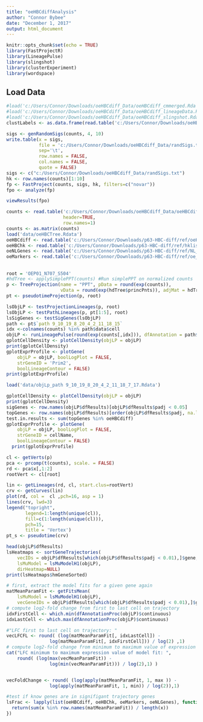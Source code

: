 ```yaml
---
title: "oeHBCdiffAnalysis"
author: "Connor Bybee"
date: "December 1, 2017"
output: html_document
---
```


```r
knitr::opts_chunk$set(echo = TRUE)
library(FastProjectR)
library(LineagePulse)
library(slingshot)
library(clusterExperiment)
library(wordspace)
```

## Load Data

```r
#load('c:/Users/Connor/Downloads/oeHBCdiff_Data/oeHBCdiff_cmmerged.Rda')
#load('c:/Users/Connor/Downloads/oeHBCdiff_Data/oeHBCdiff_lineageData.Rda')
#load('c:/Users/Connor/Downloads/oeHBCdiff_Data/oeHBCdiff_slingshot.Rda')
clustLabels <- as.data.frame(read.table('c:/Users/Connor/Downloads/oeHBCdiff_Data/oeHBCdiff_clusterLabels.txt'))
```


```r
sigs <- genRandomSigs(counts, 4, 10)
write.table(x = sigs,
            file = 'c:/Users/Connor/Downloads/oeHBCdiff_Data/randSigs.txt',
            sep='\t',
            row.names = FALSE,
            col.names = FALSE,
            quote = FALSE)
sigs <- c("c:/Users/Connor/Downloads/oeHBCdiff_Data/randSigs.txt")
hk <- row.names(counts)[1:10]
fp <- FastProject(counts, sigs, hk, filters=c("novar"))
fpo <- analyze(fp)
```

```r
viewResults(fpo)
```


```r
counts <- read.table('c:/Users/Connor/Downloads/oeHBCdiff_Data/oeHBCdiff_countsMatrix.txt', 
                     header=TRUE,
                     row.names=1)
counts <- as.matrix(counts)
load('data/oeHBCTree.Rdata')
oeHBCdiff <- read.table('c:/Users/Connor/Downloads/p63-HBC-diff/ref/oeHBCdiff_de.txt')$V1
oeHBChk <- read.table('c:/Users/Connor/Downloads/p63-HBC-diff/ref/hklist.txt')$V1
oeNLGenes <- read.table('c:/Users/Connor/Downloads/p63-HBC-diff/ref/NL_genes.txt')$V1
oeMarkers <- read.table('c:/Users/Connor/Downloads/p63-HBC-diff/ref/oe_markers27.txt')$V1
```
##
```r
root = 'OEP01_N707_S504'
#hdTree <- applySimplePPT(counts) #Run simplePPT on normalized counts
p <- TreeProjection(name = "PPT", pData = round(exp(counts)),
                    vData = round(exp(hdTree$princPnts)), adjMat = hdTree$adjMat)
pt <- pseudotimeProjection(p, root)
```

```r
lsObjLP <- testProjectionLineages(p, root)
lsObjLP <- testPathLineages(p, pt[1:5], root)
lsSigGenes <- testSigGenes(lsObjLP)
path <- pt$`path 9_10_19_8_20_4_2_11_18_15`
idx <-colnames(counts) %in% path$data$cell
objLP <- runLineagePulse(round(exp(counts[,idx])), dfAnnotation = path$data)
gplotCellDensity <- plotCellDensity(objLP = objLP)
print(gplotCellDensity)
gplotExprProfile <- plotGene(
    objLP = objLP, boolLogPlot = FALSE,
    strGeneID = 'Prim2',
    boolLineageContour = FALSE)
print(gplotExprProfile)
```


``` r
load('data/objLp_path 9_10_19_8_20_4_2_11_18_7_17.Rdata')

gplotCellDensity <- plotCellDensity(objLP = objLP)
print(gplotCellDensity)
sigGenes <- row.names(objLP$dfResults)[objLP$dfResults$padj < 0.05]
topGenes <- row.names(objLP$dfResults)[order(objLP$dfResults$padj, na.last = NA)[1:100]]
test.in.results <- sum(topGenes %in% oeHBCdiff)
gplotExprProfile <- plotGene(
    objLP = objLP, boolLogPlot = FALSE,
    strGeneID = cellName,
    boolLineageContour = FALSE)
  print(gplotExprProfile)
```



```r
cl <- getVerts(p)
pca <- prcomp(t(counts), scale. = FALSE)
rd <- pca$x[,1:2]
rootVert <- cl[root]

lin <- getLineages(rd, cl, start.clus=rootVert)
crv <- getCurves(lin)
plot(rd, col =  cl ,pch=16, asp = 1)
lines(crv, lwd=3)
legend("topright",
       legend=1:length(unique(cl)),
       fill=c(1:length(unique(cl))),
       pch=15,
       title = 'Vertex')
pt_s <- pseudotime(crv)
```

``` r
head(objLP$dfResults)
lsHeatmaps <- sortGeneTrajectories(
    vecIDs = objLP$dfResults[which(objLP$dfResults$padj < 0.01),]$gene,
    lsMuModel = lsMuModelH1(objLP),
    dirHeatmap=NULL)
print(lsHeatmaps$hmGeneSorted)
```


``` r
# first, extract the model fits for a given gene again
matMeanParamFit <- getFitsMean(
    lsMuModel = lsMuModelH1(objLP),
    vecGeneIDs = objLP$dfResults[which(objLP$dfResults$padj < 0.01),]$gene)
# compute log2-fold change from first to last cell on trajectory
idxFirstCell <- which.min(dfAnnotationProc(objLP)$continuous)
idxLastCell <- which.max(dfAnnotationProc(objLP)$continuous)

#"LFC first to last cell on trajectory: "
vecLFCFL <- round( (log(matMeanParamFit[, idxLastCell]) - 
                log(matMeanParamFit[, idxFirstCell])) / log(2) ,1) 
# compute log2-fold change from minimum to maximum value of expression trajectory
cat("LFC minimum to maximum expression value of model fit: ", 
    round( (log(max(vecMeanParamFit)) - 
                log(min(vecMeanParamFit))) / log(2),1) )


vecFoldChange <- round( (log(apply(matMeanParamFit, 1, max )) - 
                log(apply(matMeanParamFit, 1, min)) / log(2)),1)
```

``` r
#test if know genes are in signifigant trajectory genes
lsFrac <- lapply(list(oeHBCdiff, oeHBChk, oeMarkers, oeNLGenes), function(x) {
  return(sum(x %in% row.names(matMeanParamFit)) / length(x))
})


```
